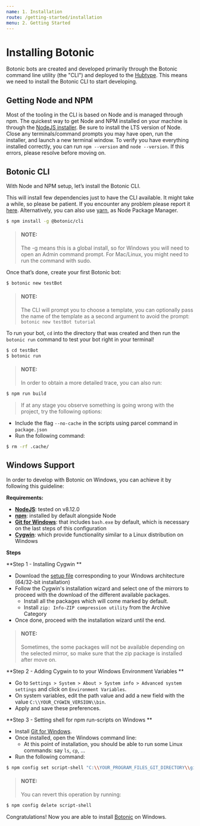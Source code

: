 ```yaml
---
name: 1. Installation
route: /getting-started/installation
menu: 2. Getting Started
---
```



# **Installing Botonic**

Botonic bots are created and developed primarily through the Botonic command line utility (the "CLI") and deployed to the [Hubtype](https://hubtype.com/). This means we need to install the Botonic CLI to start developing.

## Getting Node and NPM

Most of the tooling in the CLI is based on Node and is managed through npm. The quickest way to get Node and NPM installed on your machine is through the [NodeJS installer](https://nodejs.org/). Be sure to install the LTS version of Node. Close any terminals/command prompts you may have open, run the installer, and launch a new terminal window. To verify you have everything installed correctly, you can run `npm --version` and `node --version`. If this errors, please resolve before moving on.

## Botonic CLI

With Node and NPM setup, let’s install the Botonic CLI. 

This will install few dependencies just to have the CLI available. It might take a while, so please be patient. If you encounter any problem please report it [here](https://github.com/hubtype/botonic/issues). Alternatively, you can also use [yarn](https://yarnpkg.com/lang/en/), as Node Package Manager.

```bash
$ npm install -g @botonic/cli
```

> #### NOTE:
> The -g means this is a global install, so for Windows you will need to open an Admin command prompt. For Mac/Linux, you might need to run the command with sudo.

Once that’s done, create your first Botonic bot:

```bash
$ botonic new testBot
```

> #### NOTE:
> The CLI will prompt you to choose a template, you can optionally pass the name of the template as a second argument to avoid the prompt: `botonic new testBot tutorial`

To run your bot, `cd` into the directory that was created and then run the `botonic run` command to test your bot right in your terminal!

```bash
$ cd testBot
$ botonic run
```


> #### NOTE:
> In order to obtain a more detailed trace, you can also run:
```bash
$ npm run build
```
> If at any stage you observe something is going wrong with the project, try the following options:
* Include the flag `--no-cache` in the scripts using parcel command in `package.json`
* Run the following command:
```bash
$ rm -rf .cache/
```

## Windows Support
In order to develop with Botonic on Windows, you can achieve it by following this guideline:

**Requirements:**

* **[NodeJS](https://nodejs.org/en/download/)**: tested on v8.12.0
* **[npm](https://www.npmjs.com/get-npm)**: installed by default alongside Node
* **[Git for Windows](https://git-scm.com/download/win)**: that includes `bash.exe` by default, which is necessary on the last steps of this configuration
* **[Cygwin](https://www.cygwin.com/)**: which provide functionality similar to a Linux distribution on Windows

**Steps**

**Step 1 - Installing Cygwin **
* Download the [setup file](https://www.cygwin.com/) corresponding to your Windows architecture (64/32-bit installation)
* Follow the Cygwin's installation wizard and select one of the mirrors to proceed with the download of the different available packages.
    * Install all the packages which will come marked by default.
    * Install `zip: Info-ZIP compression utility` from the Archive Category
* Once done, proceed with the installation wizard until the end.
> #### NOTE:
> Sometimes, the some packages will not be available depending on the selected mirror, so make sure that the zip package is installed after move on.

**Step 2 - Adding Cygwin to to your Windows Environment Variables **
* Go to `Settings > System > About > System info > Advanced system settings` and click on `Environment Variables`.
* On system variables, edit the path value and add a new field with the value `C:\\YOUR_CYGWIN_VERSION\\bin`.
* Apply and save these preferences.

**Step 3 - Setting shell for npm run-scripts on Windows **
* Install [Git for Windows](https://git-scm.com/download/win).
* Once installed, open the Windows command line:
    * At this point of installation, you should be able to run some Linux commands: say `ls`, `cp`, ...
* Run the following command:
```bash
$ npm config set script-shell "C:\\YOUR_PROGRAM_FILES_GIT_DIRECTORY\\git\\bin\\bash.exe"  
```
> #### NOTE:
> You can revert this operation by running:
```bash
$ npm config delete script-shell
```

Congratulations! Now you are able to install [Botonic](/getting-started/installation#botonic-cli) on Windows.

<NextButton title="Creating Your First Bot" href="/getting-started/creating-your-first-bot" />
